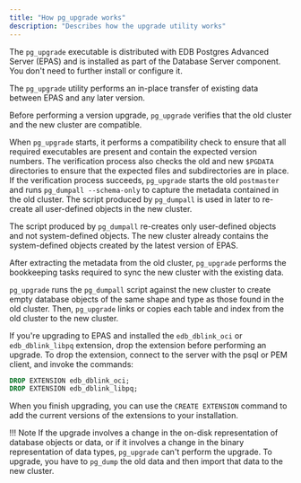 ```yaml
---
title: "How pg_upgrade works"
description: "Describes how the upgrade utility works"
---
```


The `pg_upgrade` executable is distributed with EDB Postgres Advanced Server (EPAS) and is installed as part of the Database Server component. You don't need to further install or configure it.

The `pg_upgrade` utility performs an in-place transfer of existing data between EPAS and any later version.

Before performing a version upgrade, `pg_upgrade` verifies that the old cluster and the new cluster are compatible.

When `pg_upgrade` starts, it performs a compatibility check to ensure that all required executables are present and contain the expected version numbers. The verification process also checks the old and new `$PGDATA` directories to ensure that the expected files and subdirectories are in place. If the verification process succeeds, `pg_upgrade` starts the old `postmaster` and runs `pg_dumpall --schema-only` to capture the metadata contained in the old cluster. The script produced by `pg_dumpall` is used in later to re-create all user-defined objects in the new cluster.

The script produced by `pg_dumpall` re-creates only user-defined objects and not system-defined objects. The new cluster already contains the system-defined objects created by the latest version of EPAS.

After extracting the metadata from the old cluster, `pg_upgrade` performs the bookkeeping tasks required to sync the new cluster with the existing data.

`pg_upgrade` runs the `pg_dumpall` script against the new cluster to create empty database objects of the same shape and type as those found in the old cluster. Then, `pg_upgrade` links or copies each table and index from the old cluster to the new cluster.

If you're upgrading to EPAS and installed the `edb_dblink_oci` or `edb_dblink_libpq` extension, drop the extension before performing an upgrade. To drop the extension, connect to the server with the psql or PEM client, and invoke the commands:

```sql
DROP EXTENSION edb_dblink_oci;
DROP EXTENSION edb_dblink_libpq;
```

When you finish upgrading, you can use the `CREATE EXTENSION` command to add the current versions of the extensions to your installation.

!!! Note
    If the upgrade involves a change in the on-disk representation of database objects or data, or if it involves a change in the binary representation of data types, `pg_upgrade` can't perform the upgrade. To upgrade, you have to `pg_dump` the old data and then import that data to the new cluster.
